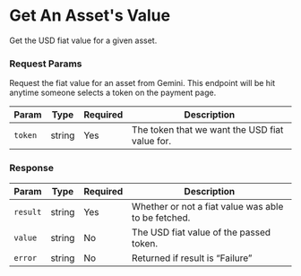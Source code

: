 # Get An Asset's Value

Get the USD fiat value for a given asset.

### Request Params

Request the fiat value for an asset from Gemini. This endpoint will be hit anytime someone selects a token on the payment page. 

| Param | Type | Required | Description |
| ---- | ---- | ---- | ----------- |
| `token` | string | Yes | The token that we want the USD fiat value for. |

### Response

| Param | Type | Required | Description |
| ---- | ---- | ---- | ----------- |
| `result` | string | Yes | Whether or not a fiat value was able to be fetched. |
| `value` | string | No | The USD fiat value of the passed token. |
| `error` | string | No | Returned if result is “Failure” |
